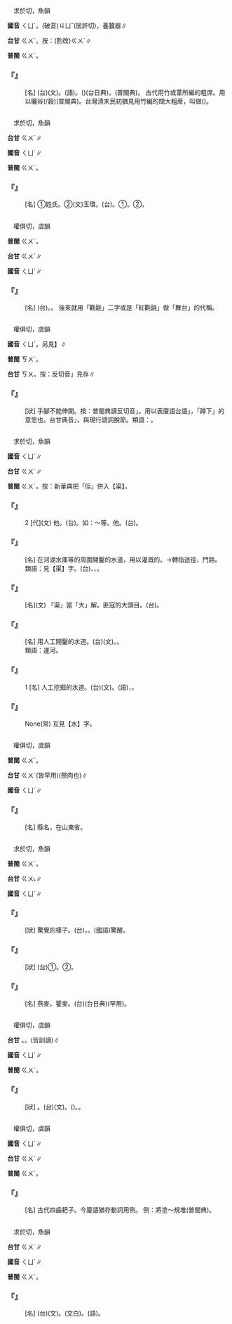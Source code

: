 
=={{ruby|籧|ㄑㄩˊ}}==

　求於切，魚韻

'''國音''' <rt>ㄑㄩˊ</rt>。(破音)<rt>ㄐㄩˇ</rt>(居許切)，養蠶器∥

'''台甘''' <rt>ㄍㄨˊ</rt>{{ruby|。|ㄍㄨ˪}}。按：(酌改)<rt>ㄍㄨˋ</rt>∥

'''普閩''' <rt>ㄍㄨˊ</rt>。

    

==='''『{{ruby|籧|ㄑㄩˊ}}{{ruby|篨|ㄔㄨˊ}}』'''===
: [名] (台){{ruby|籧|ㄍㄨˊ}}{{ruby|篨|ㄉㄨˊ}}(文)。{{ruby|穀|ㄍㆦㆶ}}{{ruby|達|ㄉㄚㆵ ͘}}(語)。{{ruby|穀|ㄍㆦㆶ}}{{ruby|達|ㄉㄚㆵ ͘}}({{ruby|箄|ㄅㄧㄣˋ}})(台日典)。{{ruby|谷|ㄍㆦㆶ}}{{ruby|笪|ㄉㄚㆵ ͘}}(普閩典)。 古代用竹或葦所編的粗席。用以曬谷(/穀)(普閩典)。台灣清末民初猶見用竹編的闊大粗蓆，叫做({{ruby|箄|ㄅㄧㄣˋ}})。
    

=={{ruby|璩|ㄑㄩˊ}}==

　求於切，魚韻

'''台甘''' <rt>ㄍㄨˊ</rt>∥

'''國音''' <rt>ㄑㄩˊ</rt>∥

'''普閩''' <rt>ㄍㄨˊ</rt>。

    

==='''『{{ruby|璩|ㄑㄩˊ}}』'''===
: [名] ①姓氏。②(文)玉環。(台){{ruby|璩|ㄍㄨˊ}}。①{{ruby|姓|ㄙㆥ˪}}{{ruby|/|ㄒㆪ˪}}{{ruby|氏|ㄒㄧ˪}}。②{{ruby|玉|ㆣㄧㆤㆶ ͘}}{{ruby|環|ㄎㄨㄢˊ}}。
    

=={{ruby|氍|ㄑㄩˊ}}==

　權俱切，虞韻

'''普閩''' <rt>ㄍㄨˊ</rt>。

'''台甘''' <rt>ㄍㄨˊ</rt>∥

'''國音''' <rt>ㄑㄩˊ</rt>∥

    

==='''『{{ruby|氍|ㄑㄩˊ}}{{ruby|毹|ㄕㄨ}}』'''===
: [名] (台){{ruby|毛|ㄇㆦˊ}}{{ruby|/|ㄇㆭˊ}}{{ruby|織|ㄐㄧㆵ}}{{ruby|丌|ㆤ}}{{ruby|地|ㄉㄨㆤ˫}}{{ruby|/|ㄉㆤ˫}}{{ruby|毯|ㄊㄢˋ}}。{{ruby|以|ㄧˋ}}{{ruby|前|ㄐㄧㄢˊ}}{{ruby|/|ㄐㄧㄥˊ}}{{ruby|搬|ㄅㄨㆩ}}{{ruby|戲|ㄏㄧ˪}}{{ruby|常|ㄒㄧㆲˊ}}{{ruby|用|ㄧㆲ˫}}{{ruby|/|ㄧㄥ˫}}{{ruby|來|ㄌㄞˊ}}{{ruby|鋪|ㄆㆦ}}{{ruby|站|ㄉㄧㆰ˪}}{{ruby|地|ㄉㄨㆤ˫}}{{ruby|/|ㄉㆤ˫}}{{ruby|面|ㆠㄧㄣ˫}}。 後來就用「氍毹」二字或是「紅氍毹」做「舞台」的代稱。
    

=={{ruby|<mark>&#xf8fc5;</mark>|ㄑㄩˊ}}==

　權俱切，虞韻

'''國音''' <rt>ㄑㄩˊ</rt>。另見{{ruby|【|ㄐㄩ}}】∥

'''普閩''' <rt>ㄎㄨˊ</rt>。

'''台甘''' <rt>ㄎㄨ</rt>。按：反切音{{ruby|「|ㄎㄨˊ}}」見存∥

    

==='''『{{ruby|<mark>&#xf8fc5;</mark>|ㄑㄩˊ}}』'''===
: [狀] 手腳不能伸開。按：普閩典讀反切音{{ruby|「|ㄎㄨˊ}}」。用以表廈語台語{{ruby|「|ㄎㄨˊ}}」，「蹲下」的意思也。台甘典音{{ruby|「|ㄎㄨ}}」，與現行語詞脫節。類語：{{ruby|踞|ㄐㄩˋ}}。
    

=={{ruby|渠|ㄑㄩˊ}}==

　求於切，魚韻

'''國音''' <rt>ㄑㄩˊ</rt>∥

'''台甘''' <rt>ㄍㄨˊ</rt>∥

'''普閩''' <rt>ㄍㄨˊ</rt>。按：新華典把「佢」併入【渠】。

    

==='''『{{ruby|渠|ㄑㄩˊ}}』'''===
:2  [代](文) 他。(台){{ruby|他|ㄊㆩ}}。如：～等。他{{ruby|們|·ㄇㄣˊ}}。(台){{ruby|<mark>&#xffad9;</mark>|ㄧㄣ}}{{ruby|<mark>&#xf8fbd;</mark>|ㄏㄧㄚ}}{{ruby|個|ㆤˊ}}。
    

==='''『{{ruby|渠|ㄑㄩˊ}}{{ruby|道|ㄉㄠˋ}}』'''===
: [名] 在河湖水庫等的周圍開鑿的水道，用以灌溉的。→轉指途徑、門路。
:類語：見【渠】字。(台){{ruby|田|ㄘㄢˊ}}{{ruby|溝|ㄍㄠ}}、{{ruby|大|ㄉㄨㄚ˫}}{{ruby|水|ㄗㄨㄧˋ}}{{ruby|溝|ㄍㄠ}}、{{ruby|圳|ㄗㄨㄣ˪}}{{ruby|溝|ㄍㄠ}}。
:
    

==='''『{{ruby|渠|ㄑㄩˊ}}{{ruby|魁|ㄎㄨㄟ}}』'''===
: [名](文) 「渠」當「大」解。匪寇的大頭目。(台){{ruby|大|ㄉㄨㄚ˫}}{{ruby|賊|ㄘㄚㆵ ͘}}{{ruby|牯|ㄍㆦˋ}}。
    

==='''『{{ruby|溝|ㄍㄡ}}{{ruby|渠|ㄑㄩˊ}}』'''===
: [名] 用人工開鑿的水道。(台){{ruby|溝|ㄍㄠ}}{{ruby|渠|ㄍㄨˊ}}(文)。{{ruby|圳|ㄗㄨㄣ˪}}{{ruby|溝|ㄍㄠ}}。
:類語：運河。
:
    

==='''『{{ruby|渠|ㄑㄩˊ}}』'''===
:1  [名] 人工挖掘的水道。(台)(文){{ruby|渠|ㄍㄨˊ}}。(語){{ruby|圳|ㄗㄨㄣ˪}}{{ruby|溝|ㄍㄠ}}，{{ruby|運|ㄨㄣ˫}}{{ruby|河|ㄏㄜˊ}}{{ruby|之|ㄐㄧ}}{{ruby|類|ㄌㄨㄧ˫}}。
    

==='''『{{ruby|水|ㄕㄨㄟˇ}}{{ruby|到|ㄉㄠˋ}}{{ruby|渠|ㄑㄩˊ}}{{ruby|成|ㄔㄥˊ}}』'''===
: None(常) 互見【水】字。
    

=={{ruby|朐|ㄑㄩˊ}}==

　權俱切，虞韻

'''普閩''' <rt>ㄍㄨˊ</rt>。

'''台甘''' <rt>ㄍㄨˊ</rt>{{ruby|。|ㄎㄨ}}(皆罕用)(祭肉也)∥

'''國音''' <rt>ㄑㄩˊ</rt>∥

    

==='''『{{ruby|臨|ㄌㄧㄣˊ}}{{ruby|朐|ㄑㄩˊ}}』'''===
: [名] 縣名，在山東省。
    

=={{ruby|蘧|ㄑㄩˊ}}==

　求於切，魚韻

'''普閩''' <rt>ㄍㄨˊ</rt>。

'''台甘''' <rt>ㄍㄨ˪</rt>{{ruby|、|ㄍㄨˊ}}∥

'''國音''' <rt>ㄑㄩˊ</rt>∥

    

==='''『{{ruby|蘧|ㄑㄩˊ}}{{ruby|然|ㄖㄢˊ}}』'''===
: [狀] 驚覺的樣子。(台){{ruby|著|ㄉㄧㄜㆷ ͘}}{{ruby|生|ㄑㆪ}}{{ruby|/|ㄘㆥ}}{{ruby|驚|ㄍㄧㆩ}}{{ruby|丌|ㆤ}}{{ruby|款|ㄎㄨㄢˋ}}，{{ruby|驚|ㄍㄧㆩ}}{{ruby|精|ㄐㄧㄥ}}{{ruby|神|ㄒㄧㄣˊ}}。(國語)驚醒。
    

==='''『{{ruby|蘧|ㄑㄩˊ}}{{ruby|蘧|ㄑㄩˊ}}』'''===
: [狀] (台)①{{ruby|驚|ㄍㄧㄥ}}{{ruby|覺|ㄍㄚㆶ}}{{ruby|自|ㄗㄨ˫}}{{ruby|得|ㄉㄧㆵ}}{{ruby|丌|ㆤ}}{{ruby|款|ㄎㄨㄢˋ}}。②{{ruby|高|ㄍㄨㄢˊ}}{{ruby|高|ㄍㄨㄢˊ}}{{ruby|丌|ㆤ}}{{ruby|款|ㄎㄨㄢˋ}}。
    

==='''『{{ruby|蘧|ㄑㄩˊ}}{{ruby|麥|ㄇㄞˋ}}』'''===
: [名] 燕麥。瞿麥。(台){{ruby|瞿|ㄍㄨˊ}}{{ruby|麥|ㆠㆤㆷ ͘}}(台日典)(罕用)。
    

=={{ruby|<mark>&#xf90ef;</mark>|ㄑㄩˊ}}==

　權俱切，虞韻

'''台甘''' {{ruby|(文)|ㄍㄨˊ}}。{{ruby|(語)|ㆣㄧㆷ ͘}}{{ruby|、|ㄎㄧㆷ ͘}}。(皆訓讀)∥

'''國音''' <rt>ㄑㄩˊ</rt>∥

'''普閩''' <rt>ㄍㄨˊ</rt>。

    

==='''『{{ruby|清|ㄑㄧㄥ}}{{ruby|<mark>&#xf90ef;</mark>|ㄑㄩˊ}}』'''===
: [狀] {{ruby|瘦|ㄕㄡˋ}}。(台){{ruby|清|ㄑㄧㄥ}}{{ruby|<mark>&#xf90ef;</mark>|ㄍㄨˊ}}(文)。({{ruby|<mark>&#xffbc0;</mark>|ㄙㄢˋ}}{{ruby|束|ㄙㄜㆷ}})。{{ruby|<mark>&#xffbc0;</mark>|ㄙㄢˋ}}{{ruby|( )|ㆣㄧㆷ}}{{ruby|( )|ㆣㄧㆷ}}。
    

=={{ruby|欋|ㄑㄩˊ}}==

　權俱切，虞韻

'''國音''' <rt>ㄑㄩˊ</rt>∥

'''台甘''' <rt>ㄍㄨˊ</rt>∥

'''普閩''' <rt>ㄍㄨˊ</rt>。

    

==='''『{{ruby|欋|ㄑㄩˊ}}』'''===
: [名] 古代四齒耙子。今廈語猶存動詞用例。 例：將塗～規堆(普閩典)。
    

=={{ruby|蕖|ㄑㄩˊ}}==

　求於切，魚韻

'''台甘''' <rt>ㄍㄨˊ</rt>∥

'''國音''' <rt>ㄑㄩˊ</rt>∥

'''普閩''' <rt>ㄍㄨˊ</rt>。

    

==='''『{{ruby|芙|ㄈㄨˊ}}{{ruby|蕖|ㄑㄩˊ}}』'''===
: [名] (台){{ruby|芙|ㄏㄨˊ}}{{ruby|蕖|ㄍㄨˊ}}(文)。{{ruby|荷|ㄜ}}{{ruby|花|ㄏㄨㄚ}}(文白)。{{ruby|蓮|ㄌㄧㄢˊ}}{{ruby|花|ㄏㄨㆤ}}(語){{ruby|丌|ㆤ}}{{ruby|別|ㄅㄧㄚㆵ ͘}}{{ruby|名|ㄇㄧㄚˊ}}。
    

